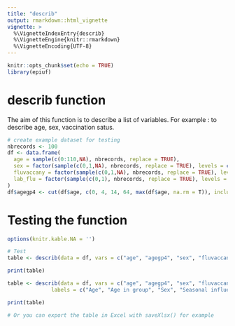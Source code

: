 ```yaml
---
title: "describ"
output: rmarkdown::html_vignette
vignette: >
  %\VignetteIndexEntry{describ}
  %\VignetteEngine{knitr::rmarkdown}
  %\VignetteEncoding{UTF-8}
---
```


```r
knitr::opts_chunk$set(echo = TRUE)
library(epiuf)

```

# describ function

The aim of this function is to describe a list of variables. 
For example : to describe age, sex, vaccination satus.


```r
# create example dataset for testing
nbrecords <- 100
df <- data.frame(
  age = sample(c(0:110,NA), nbrecords, replace = TRUE),
  sex = factor(sample(c(0,1,NA), nbrecords, replace = TRUE), levels = c(0,1), labels = c("Female", "Male")),
  fluvaccany = factor(sample(c(0,1,NA), nbrecords, replace = TRUE), levels = c(0,1), labels = c("No", "Yes")),
  lab_flu = factor(sample(c(0,1), nbrecords, replace = TRUE), levels = c(0,1), labels = c("Controls", "Cases"))
)
df$agegp4 <- cut(df$age, c(0, 4, 14, 64, max(df$age, na.rm = T)), include.lowest = TRUE, labels = c("0-4", "5-14", "15-64", "65 +"))

```

# Testing the function

```r
options(knitr.kable.NA = '')

# Test
table <- describ(data = df, vars = c("age", "agegp4", "sex", "fluvaccany"))

print(table)

table <- describ(data = df, vars = c("age", "agegp4", "sex", "fluvaccany"), 
              labels = c("Age", "Age in group", "Sex", "Seasonal influenza vaccination"))

print(table)

# Or you can export the table in Excel with saveXlsx() for example
```

